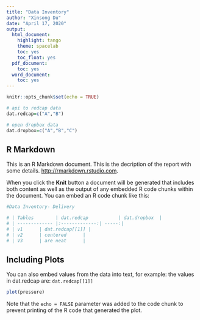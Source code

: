 ```yaml
---
title: "Data Inventory"
author: "Xinsong Du"
date: "April 17, 2020"
output:
  html_document:
    highlight: tango
    theme: spacelab
    toc: yes
    toc_float: yes
  pdf_document:
    toc: yes
  word_document:
    toc: yes
---
```


```r
knitr::opts_chunk$set(echo = TRUE)

# api to redcap data
dat.redcap=c("A","B")

# open dropbox data
dat.dropbox=c("A","B","C")


```

## R Markdown

This is an R Markdown document. This is the decription of the report with some details. <http://rmarkdown.rstudio.com>.

When you click the **Knit** button a document will be generated that includes both content as well as the output of any embedded R code chunks within the document. You can embed an R code chunk like this:

```r

#Data Inventory- Delivery

# | Tables        | dat.redcap           | dat.dropbox  |
# | ------------- |:-------------:| -----:|
# | v1      | dat.redcap[[1]] | 
# | v2      | centered      |   
# | V3      | are neat      |    


```

## Including Plots

You can also embed values from the data into text, for example: the values in dat.redcap are: `dat.redcap[[1]]`

```r
plot(pressure)
```

Note that the `echo = FALSE` parameter was added to the code chunk to prevent printing of the R code that generated the plot.
